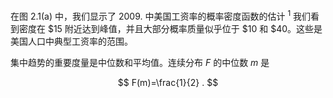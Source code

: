 在图 2.1(a) 中，我们显示了 $2009 .$ 中美国工资率的概率密度函数的估计 ${ }^{1}$ 我们看到密度在 $\$ 15$ 附近达到峰值，并且大部分概率质量似乎位于 $\$ 10$ 和 $\$ 40$。这些是美国人口中典型工资率的范围。

集中趋势的重要度量是中位数和平均值。连续分布 $F$ 的中位数 $m$ 是

$$
F(m)=\frac{1}{2} .
$$
